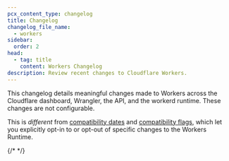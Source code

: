 ```yaml
---
pcx_content_type: changelog
title: Changelog
changelog_file_name:
  - workers
sidebar:
  order: 2
head:
  - tag: title
    content: Workers Changelog
description: Review recent changes to Cloudflare Workers.
---
```



This changelog details meaningful changes made to Workers across the Cloudflare dashboard, Wrangler, the API, and the workerd runtime. These changes are not configurable.

This is *different* from [compatibility dates](/workers/configuration/compatibility-dates/) and [compatibility flags](/workers/configuration/compatibility-dates/#compatibility-flags), which let you explicitly opt-in to or opt-out of specific changes to the Workers Runtime.

{/* <!-- Actual content lives in /src/content/changelogs/workers.yaml. Update the file there for new entries to appear here. For more details, refer to https://developers.cloudflare.com/style-guide/documentation-content-strategy/content-types/changelog/#yaml-file --> */}

<ProductChangelog />
